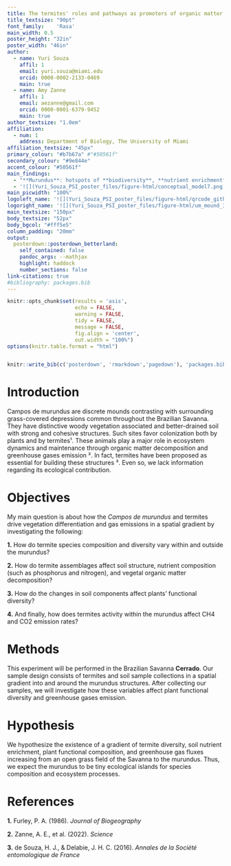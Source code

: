 ---
title: The termites' roles and pathways as promoters of organic matter and gas fluxes in the Brazilian Savanna
title_textsize: "90pt"
font_family:	'Rasa'
main_width: 0.5
poster_height: "32in"
poster_width: "46in"
author:
  - name: Yuri Souza
    affil: 1
    email: yuri.souza@miami.edu
    orcid: 0000-0002-2133-0469
    main: true
  - name: Amy Zanne
    affil: 1
    email: aezanne@gmail.com
    orcid: 0000-0001-6379-9452
    main: true
author_textsize: "1.0em"
affiliation:
  - num: 1
    address: Department of Biology, The University of Miami
affiliation_textsize: "45px"
primary_colour: "#b7b67a" #"#50561f"
secondary_colour: "#9e844e" 
accent_colour: "#50561f"
main_findings:
  - "**Murundus**: hotspots of **biodiversity**, **nutrient enrichment**, and **gas eimission** through **termite** activity"
  - '![](Yuri_Souza_PSI_poster_files/figure-html/conceptual_model7.png){.main_pic}'
main_picwidth: "100%"
logoleft_name: '![](Yuri_Souza_PSI_poster_files/figure-html/qrcode_github.com.png){.main-img-left}'
logoright_name: '![](Yuri_Souza_PSI_poster_files/figure-html/um_mound_3.png){.main-img-right}'
main_textsize: "150px"
body_textsize: "52px"
body_bgcol: "#fff5e5"
column_padding:	"20mm"
output: 
  posterdown::posterdown_betterland:
    self_contained: false
    pandoc_args: --mathjax
    highlight: haddock
    number_sections: false
link-citations: true
#bibliography: packages.bib
---

```{r, include=FALSE}
knitr::opts_chunk$set(results = 'asis',
                      echo = FALSE,
                      warning = FALSE,
                      tidy = FALSE,
                      message = FALSE,
                      fig.align = 'center',
                      out.width = "100%")
options(knitr.table.format = "html") 
```

```{r myplot, include=FALSE}

```


```{r, include=FALSE}
knitr::write_bib(c('posterdown', 'rmarkdown','pagedown'), 'packages.bib')
```

# Introduction
Campos de murundus are discrete mounds contrasting with surrounding grass-covered depressions common throughout the Brazilian Savanna. They have distinctive woody vegetation associated and better-drained soil with strong and cohesive structures. Such sites favor colonization both by plants and by termites¹. These animals play a major role in ecosystem dynamics and maintenance through organic matter decomposition and greenhouse gases emission ². In fact, termites have been proposed as essential for building these structures ³. Even so, we lack information regarding its ecological contribution. 

# Objectives
My main question is about how the *Campos de murundus* and termites drive vegetation differentiation and gas emissions in a spatial gradient by investigating the following:

**1.** How do termite species composition and diversity vary within and outside the murundus?

**2.** How do termite assemblages affect soil structure, nutrient composition (such as phosphorus and nitrogen), and vegetal organic matter decomposition?

**3.**  How do the changes in soil components affect plants' functional diversity?

**4.** And finally, how does termites activity within the murundus affect CH4 and CO2 emission rates?

# Methods

This experiment will be performed in the Brazilian Savanna **Cerrado**. Our sample design consists of termites and soil sample collections in a spatial gradient into and around the murundus structures. After collecting our samples, we will investigate how these variables affect plant functional diversity and greenhouse gases emission. 

# Hypothesis

We hypothesize the existence of a gradient of termite diversity, soil nutrient enrichment, plant functional composition, and greenhouse gas fluxes increasing from an open grass field of the Savanna to the murundus. Thus, we expect the murundus to be tiny ecological islands for species composition and ecosystem processes.

# References

**1.** Furley, P. A. (1986). *Journal of Biogeography* 

**2.** Zanne, A. E., et al. (2022). *Science* 

**3.** de Souza, H. J., & Delabie, J. H. C. (2016). *Annales de la Société entomologique de France*
